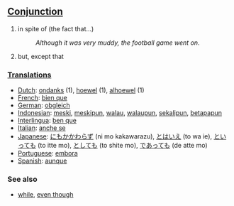 == [[Conjunction]] ==
# in spite of (the fact that...) 
#:''Although it was very muddy, the football game went on''.
# but, except that

=== [[Translation]]s ===
* [[Dutch]]: [[ondanks]] (1), [[hoewel]] (1), [[alhoewel]] (1)
* [[French]]: [[bien que]] 
* [[German]]: [[obgleich]] 
* [[Indonesian]]: [[meski]], [[meskipun]], [[walau]], [[walaupun]], [[sekalipun]], [[betapapun]] 
* [[Interlingua]]: [[ben que]] 
* [[Italian]]: [[anche se]] 
* [[Japanese]]: [[にもかかわらず]] (ni mo kakawarazu), [[とはいえ]] (to wa ie), [[といっても]] (to itte mo), [[としても]] (to shite mo), [[であっても]] (de atte mo)
* [[Portuguese]]: [[embora]] 
* [[Spanish]]: [[aunque]] 

=== See also ===
*[[while]], [[even though]]